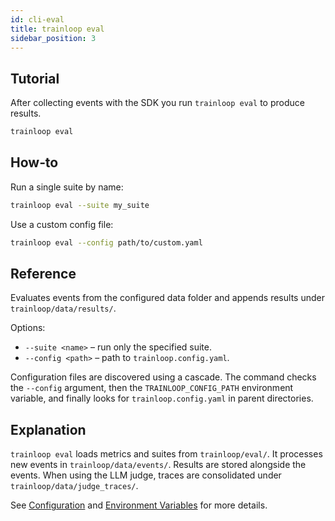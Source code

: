 ```yaml
---
id: cli-eval
title: trainloop eval
sidebar_position: 3
---
```


## Tutorial

After collecting events with the SDK you run `trainloop eval` to produce results.

```bash
trainloop eval
```

## How‑to

Run a single suite by name:

```bash
trainloop eval --suite my_suite
```

Use a custom config file:

```bash
trainloop eval --config path/to/custom.yaml
```

## Reference

Evaluates events from the configured data folder and appends results under `trainloop/data/results/`.

Options:

- `--suite <name>` – run only the specified suite.
- `--config <path>` – path to `trainloop.config.yaml`.

Configuration files are discovered using a cascade. The command checks the `--config` argument, then the `TRAINLOOP_CONFIG_PATH` environment variable, and finally looks for `trainloop.config.yaml` in parent directories.

## Explanation

`trainloop eval` loads metrics and suites from `trainloop/eval/`. It processes new events in `trainloop/data/events/`. Results are stored alongside the events. When using the LLM judge, traces are consolidated under `trainloop/data/judge_traces/`.

See [Configuration](./config) and [Environment Variables](./env-vars) for more details.

